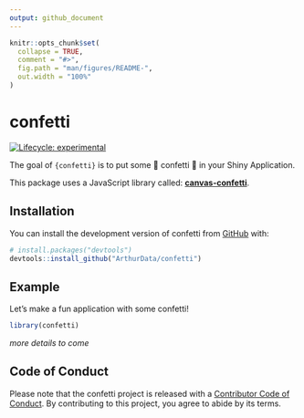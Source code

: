 ```yaml
---
output: github_document
---
```


<!-- README.md is generated from README.Rmd. Please edit that file -->

```r
knitr::opts_chunk$set(
  collapse = TRUE,
  comment = "#>",
  fig.path = "man/figures/README-",
  out.width = "100%"
)
```

# confetti

<!-- badges: start -->
[![Lifecycle: experimental](https://img.shields.io/badge/lifecycle-experimental-orange.svg)](https://lifecycle.r-lib.org/articles/stages.html#experimental)
<!-- badges: end -->

The goal of `{confetti}` is to put some &#127882; confetti &#127882;
in your Shiny Application.

This package uses a JavaScript library called: **[canvas-confetti](https://github.com/catdad/canvas-confetti)**.

## Installation

You can install the development version of confetti from [GitHub](https://github.com/) with:

``` r
# install.packages("devtools")
devtools::install_github("ArthurData/confetti")
```

## Example

Let's make a fun application with some confetti!

```r
library(confetti)
```

_more details to come_

## Code of Conduct
  
Please note that the confetti project is released with a [Contributor Code of Conduct](https://contributor-covenant.org/version/2/0/CODE_OF_CONDUCT.html). By contributing to this project, you agree to abide by its terms.
